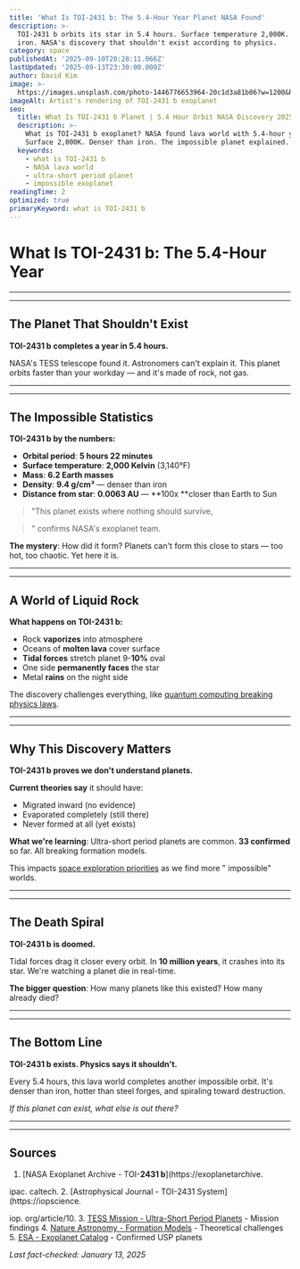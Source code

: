 ```yaml
---
title: 'What Is TOI-2431 b: The 5.4-Hour Year Planet NASA Found'
description: >-
  TOI-2431 b orbits its star in 5.4 hours. Surface temperature 2,000K. Dense  as
  iron. NASA's discovery that shouldn't exist according to physics.
category: space
publishedAt: '2025-09-10T20:28:11.066Z'
lastUpdated: '2025-09-13T23:30:00.000Z'
author: David Kim
image: >-
  https://images.unsplash.com/photo-1446776653964-20c1d3a81b06?w=1200&h=630&fit=crop
imageAlt: Artist's rendering of TOI-2431 b exoplanet
seo:
  title: What Is TOI-2431 b Planet | 5.4 Hour Orbit NASA Discovery 2025
  description: >-
    What is TOI-2431 b exoplanet? NASA found lava world with 5.4-hour year. 
    Surface 2,000K. Denser than iron. The impossible planet explained.
  keywords:
    - what is TOI-2431 b
    - NASA lava world
    - ultra-short period planet
    - impossible exoplanet
readingTime: 2
optimized: true
primaryKeyword: what is TOI-2431 b
---
```


# What Is TOI-**2431 b**: The 5.4-Hour Year


---


---


## The Planet That Shouldn't Exist

**TOI-**2431 b** completes a year in 5.4 hours.**

NASA's TESS telescope found it. Astronomers can't explain it. This planet orbits faster than your workday — and it's made of rock, not gas.


---


---


## The Impossible Statistics

**TOI-**2431 b** by the numbers:**
- **Orbital period**: **5 hours **22 m**inutes**
- **Surface temperature**: **2,**000 K**elvin** (3,140°F)
- **Mass**: **6.2 Earth masses**
- **Density**: **9.4 g/cm³** — denser than iron
- **Distance from star**: **0.0063 AU** — **100x **closer than Earth to Sun


> "This planet exists where nothing should survive,

> " confirms NASA's exoplanet team.

**The mystery**: How did it form? Planets can't form this close to stars — too hot, too chaotic. Yet here it is.


---


---


## A World of Liquid Rock

**What happens on TOI-**2431 b**:**
- Rock **vaporizes** into atmosphere
- Oceans of **molten lava** cover surface
- **Tidal forces** stretch planet 9-**10%** oval
- One side **permanently faces** the star
- Metal **rains** on the night side


The discovery challenges everything, like [quantum computing breaking physics laws](/technology/quantum-computing-2025-commercial-breakthrough).


---


---


## Why This Discovery Matters

**TOI-**2431 b** proves we don't understand planets.**

**Current theories say** it should have:
- Migrated inward (no evidence)
- Evaporated completely (still there)
- Never formed at all (yet exists)


**What we're learning**: Ultra-short period planets are common. **33 confirmed** so far. All breaking formation models.

This impacts [space exploration priorities](/space/space-tourism-reaches-mainstream) as we find more "
impossible" worlds.


---


---


## The Death Spiral

**TOI-**2431 b** is doomed.**

Tidal forces drag it closer every orbit. In ****10 million** years**, it crashes into its star. We're watching a planet die in real-time.

**The bigger question**: How many planets like this existed? How many already died?


---


---


## The Bottom Line

**TOI-**2431 b** exists. Physics says it shouldn't.**

Every 5.4 hours, this lava world completes another impossible orbit. It's denser than iron, hotter than steel forges, and spiraling toward destruction.

*If this planet can exist, what else is out there?*


---


---


## Sources

1.  [NASA Exoplanet Archive - TOI-**2431 b**](https://exoplanetarchive.

ipac. caltech.
2.  [Astrophysical Journal - TOI-2431 System](https://iopscience.

iop. org/article/10.
3. [TESS Mission - Ultra-Short Period Planets](https://tess.mit.edu/science/ultra-short-period-planets/) - Mission findings
4. [Nature Astronomy - Formation Models](https://www.nature.com/articles/s41550-021-01544-4) - Theoretical challenges
5. [ESA - Exoplanet Catalog](https://exoplanets.esa.int/exoplanet-catalogue/) - Confirmed USP planets

*Last fact-checked: January 13, 2025*
